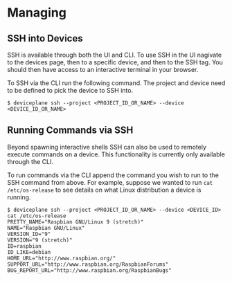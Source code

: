 
<Docs title="Managing">

# Managing

## SSH into Devices

SSH is available through both the UI and CLI. To use SSH in the UI nagivate to the devices page, then to a specific device, and then to the SSH tag. You should then have access to an interactive terminal in your browser.

To SSH via the CLI run the following command. The project and device need to be defined to pick the device to SSH into.

```shell
$ deviceplane ssh --project <PROJECT_ID_OR_NAME> --device <DEVICE_ID_OR_NAME>
```

## Running Commands via SSH

Beyond spawning interactive shells SSH can also be used to remotely execute commands on a device. This functionality is currently only available through the CLI.

To run commands via the CLI append the command you wish to run to the SSH command from above. For example, suppose we wanted to run `cat /etc/os-release` to see details on what Linux distribution a device is running.

```shell
$ deviceplane ssh --project <PROJECT_ID_OR_NAME> --device <DEVICE_ID> cat /etc/os-release
PRETTY_NAME="Raspbian GNU/Linux 9 (stretch)"
NAME="Raspbian GNU/Linux"
VERSION_ID="9"
VERSION="9 (stretch)"
ID=raspbian
ID_LIKE=debian
HOME_URL="http://www.raspbian.org/"
SUPPORT_URL="http://www.raspbian.org/RaspbianForums"
BUG_REPORT_URL="http://www.raspbian.org/RaspbianBugs"
```

</Docs>
